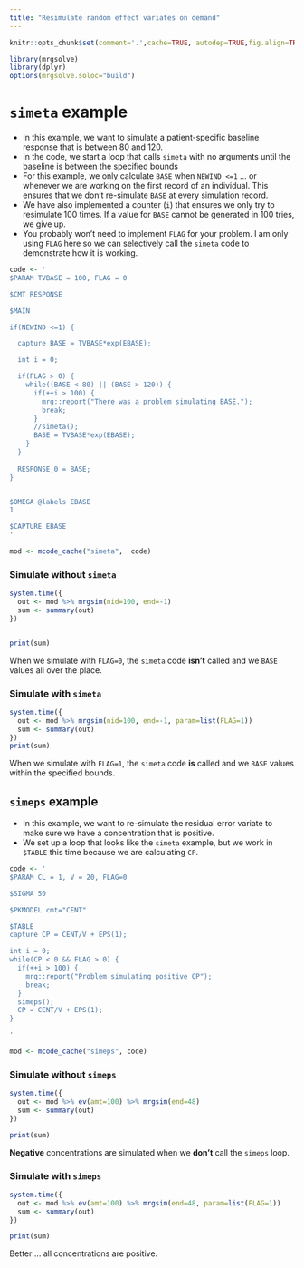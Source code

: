 ```yaml
---
title: "Resimulate random effect variates on demand"
---
```


```r
knitr::opts_chunk$set(comment='.',cache=TRUE, autodep=TRUE,fig.align=TRUE)
```
```r
library(mrgsolve)
library(dplyr)
options(mrgsolve.soloc="build")
```



# `simeta` example
 
- In this example, we want to simulate a patient-specific baseline response
that is between 80 and 120.
- In the code, we start a loop that calls `simeta` with no 
arguments until the baseline is between the specified bounds
- For this example, we only calculate
`BASE` when `NEWIND <=1` ... or whenever we are working on the 
first record of an individual.  This ensures that we don't re-simulate
`BASE` at every simulation record.
- We have also implemented a counter (`i`) that ensures we only
try to resimulate 100 times.  If a value for `BASE` cannot be
generated in 100 tries, we give up.  
- You probably won't need to implement `FLAG` for your problem. I am 
only using `FLAG` here so we can selectively call the `simeta` code
to demonstrate how it is working.
 


```r
code <- '
$PARAM TVBASE = 100, FLAG = 0

$CMT RESPONSE

$MAIN 

if(NEWIND <=1) {

  capture BASE = TVBASE*exp(EBASE);

  int i = 0;

  if(FLAG > 0) {
    while((BASE < 80) || (BASE > 120)) {
      if(++i > 100) {
        mrg::report("There was a problem simulating BASE.");
        break;
      }
      //simeta();
      BASE = TVBASE*exp(EBASE);
    }
  }
  
  RESPONSE_0 = BASE;
}


$OMEGA @labels EBASE
1

$CAPTURE EBASE
'
```


```r
mod <- mcode_cache("simeta",  code)
```


### Simulate without `simeta`
```r
system.time({
  out <- mod %>% mrgsim(nid=100, end=-1)
  sum <- summary(out)
})


print(sum)

```


 
When we simulate with `FLAG=0`, the `simeta` code __isn't__ called and we
`BASE` values all over the place.
 

### Simulate with `simeta`
```r
system.time({
  out <- mod %>% mrgsim(nid=100, end=-1, param=list(FLAG=1))
  sum <- summary(out)
})
print(sum)

```

When we simulate with `FLAG=1`, the `simeta` code __is__ called and we
`BASE` values within the specified bounds.
 

## `simeps` example
 
- In this example, we want to re-simulate the residual error variate to 
make sure we have a concentration that is positive.
- We set up a loop that looks like the `simeta` example, but 
we work in `$TABLE` this time because we are calculating `CP`.

 
```r
code <- '
$PARAM CL = 1, V = 20, FLAG=0

$SIGMA 50

$PKMODEL cmt="CENT"

$TABLE
capture CP = CENT/V + EPS(1);

int i = 0;
while(CP < 0 && FLAG > 0) {
  if(++i > 100) {
    mrg::report("Problem simulating positive CP");
    break;
  }
  simeps();
  CP = CENT/V + EPS(1);
}

'
```


```r
mod <- mcode_cache("simeps", code)
```


### Simulate without `simeps`

```r
system.time({
  out <- mod %>% ev(amt=100) %>% mrgsim(end=48)
  sum <- summary(out)
})

print(sum)

```


__Negative__ concentrations are simulated when we __don't__ call the
`simeps` loop.
 

### Simulate with `simeps`

```r
system.time({
  out <- mod %>% ev(amt=100) %>% mrgsim(end=48, param=list(FLAG=1))
  sum <- summary(out)
})

print(sum)
```


 
Better ... all concentrations are positive.
 


